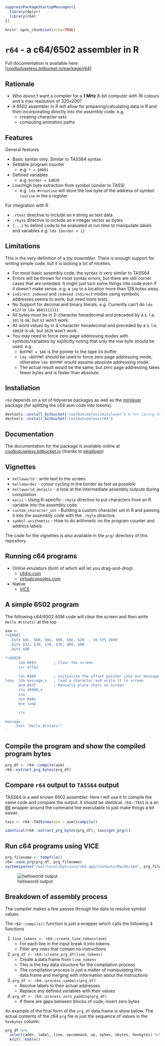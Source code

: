 

```{r setup, include = FALSE}
suppressPackageStartupMessages({
  library(dplyr)
  library(r64)  
})

knitr::opts_chunk$set(echo=TRUE)
```




`r64` - a c64/6502 assembler in R
==============================================================================

Full documentation is available here: [[coolbutuseless.bitbucket.io/package/r64](https://coolbutuseless.bitbucket.io/package/r64)]


Rationale
------------------------------------------------------------------------------

* Who *doesn't* want a compiler for a **1 MHz** 8-bit computer with 16 colours and a max resolution of 320x200?
* A 6502 assembler in R will allow for preparing/calculating 
  data in R and then incorporating directly into the assembly code. e.g. 
    * creating character sets 
    * computing animation paths


Features
------------------------------------------------------------------------------

General features

* Basic syntax only. Similar to TASS64 syntax.
* Settable program counter
    * e.g. `* = $0801`
* Defined variables
    * e.g. `border = $d020`
* Low/High byte extraction from symbol (similar to TASS)
    * e.g. `lda #<routine` will store the low byte of the address of symbol `routine` in the `A` register

For integration with R

* `.rtext` directive to include an `R` string as text data
* `.rbyte` directive to include an `R` integer vector as bytes 
* `{...}` to delimit code to be evaluated at run time to manipulate labels and variables e.g. `lda {border + 1}`


Limitations
------------------------------------------------------------------------------

This is the very definition of a *toy assembler*.  There is enough support for
writing simple code, but it is lacking a lot of niceties.

* For most basic assembly code, the syntax is very similar to TASS64
* Errors will be thrown for most syntax errors, but there are still corner cases
  that are untested. It might just turn some things into code even if
  it doesn't make sense.  e.g. a `jmp` to a location more than 128 bytes away.
* `indirect indexed` and `indexed indirect` modes using symbolic addresses seems
  to work, but need more tests.
* No Support for decimal and binary literals. e.g. Currently can't do `lda #127` or `lda #b01111111`
* All bytes must be in 2-character hexadecimal and preceded by a `$`.  I.e. `$01` is ok, but `$1` won't work.
* All word values by in 4-character hexadecimal and preceded by a `$`.  I.e. `$0820` is ok, but `$820` won't work.
* You may need to force zero page addressing modes with symbols/variables by explicitly noting that only the low byte should
  be used. e.g.
    * `BUFPNT = $A6`  is the pointer to the tape i/o buffer
    * `lda <BUFPNT` should be used to force zero page addressing mode, otherwise `lda BUFPNT` would assume absolute addressing mode.
    * The actual result would be the same, but zero page addressing takes fewer bytes and is faster than absolute.


Installation
------------------------------------------------------------------------------

`r64` depends on a lot of tidyverse packages as well as the [minilexer](https://bitbucket.org/coolbutuseless/minilexer)
package (for splitting the c64 asm code into tokens).

```{r eval=FALSE}
devtools::install_bitbucket('coolbutuseless/minilexer') # for lexing the 6502 assembly into tokens
devtools::install_bitbucket('coolbutuseless/r64')
```


Documentation
------------------------------------------------------------------------------

The documentation for the package is available online at [coolbutuseless.bitbucket.io](https://coolbutuseless.bitbucket.io/package/r64) 
(thanks to [pkgdown](https://github.com/r-lib/pkgdown))



Vignettes
------------------------------------------------------------------------------

* `helloworld` - write text to the screen
* `helloborder` - colour cycling in the border as fast as possible
* `helloworld_details` - a look at the intermediate assembly outputs during compilation
* `ascii` - Using R-specific `.rbyte` directive to put characters from an R variable into the assembly code
* `custom_character_set` - Building a custom character set in R and passing it into the assemblly code with the `.rbyte` directive.
* `symbol-arithmetic` - How to do arithmetic on the program counter and address labels

The code for the vignettes is also available in the `prg/` directory of this repository.



Running c64 programs
------------------------------------------------------------------------------

* Online emulators (both of which will let you drag-and-drop)
    * [c64js.com](http://www.c64js.com/)
    * [virtualconsoles.com](https://virtualconsoles.com/online-emulators/c64/)

* Native
    * [VICE](http://vice-emu.sourceforge.net/)

    
    

A simple 6502 program 
------------------------------------------------------------------------------

The following c64/6502 ASM code will clear the screen and then 
write `Hello #rstats!` at the top

```{r}
asm <- '
*=$0801
  .byte $0c, $08, $0a, $00, $9e, $20  ; 10 SYS 2080
  .byte $32, $30, $38, $30, $00, $00
  .byte $00

*=$0820
      lda #$93        ; Clear the screen
      jsr $ffd2

      ldx #$00        ; initialise the offset pointer into our message
loop  lda message,x   ; load a character and write it to screen 
      and #$3f        ; Manually place chars on screen
      sta $0400,x
      inx
      cpx #$0e
      bne loop

      rts

message
    .text "Hello #rstats!"
'
```


Compile the program and show the compiled program bytes
------------------------------------------------------------------------------

```{r}
prg_df <- r64::compile(asm)
r64::extract_prg_bytes(prg_df)
```


Compare `r64` output to `TASS64` output
------------------------------------------------------------------------------

TASS64 is a well known 6502 assembler.  Here i will use it to compile the same code and 
compare the output. It should be identical. `r64::TASS` is a an [R6](https://cran.r-project.org/package=R6)
wrapper around the command line executable to just make things a bit easier.

```{r}
tass <- r64::TASS$new(asm = asm)$compile()

identical(r64::extract_prg_bytes(prg_df), tass$get_prg())
```


Run c64 programs using VICE
------------------------------------------------------------------------------

```{r eval=FALSE}
prg_filename <- tempfile()
r64::save_prg(prg_df, prg_filename)
system(paste("/usr/local/opt/vice/x64.app/Contents/MacOS/x64", prg_filename), wait=FALSE)
```

![helloworld output](vignettes/img/helloworld.gif)


Breakdown of assembly process
------------------------------------------------------------------------------

The compiler makes a few passes through the data to resolve symbol values.

The `r64::compile()` function is just a wrapper which calls the following 4 functions

1. `line_tokens <- r64::create_line_tokens(asm)`
    * For each line in the input break it into tokens.
    * Filter any rows that contain no instructions
2. `prg_df <- r64::create_prg_df(line_tokens)`
    * Create a data.frame from `line_tokens`
    * This is the key data structure for the compilation process
    * The compilation process is just a matter of manipulating this data.frame and merging with information about the instructions
3. `prg_df <- r64::process_symbols(prg_df)`
    * Resolve labels to their actual addresses
    * Replace any defined variables with their values
4. `prg_df <- r64::process_zero_padding(prg_df)`
    * If there are gaps between blocks of code, insert zero bytes

An example of the final form of the `prg_df` data.frame is show below.  The actual contents of the c64 `prg` file
is just the sequence of values in the `hexbytes` column. 

```{r}
prg_df %>%
  select(addr, label, line, opcommand, op, ophex, nbytes, hexbytes) %>%
  knitr::kable()
```


















